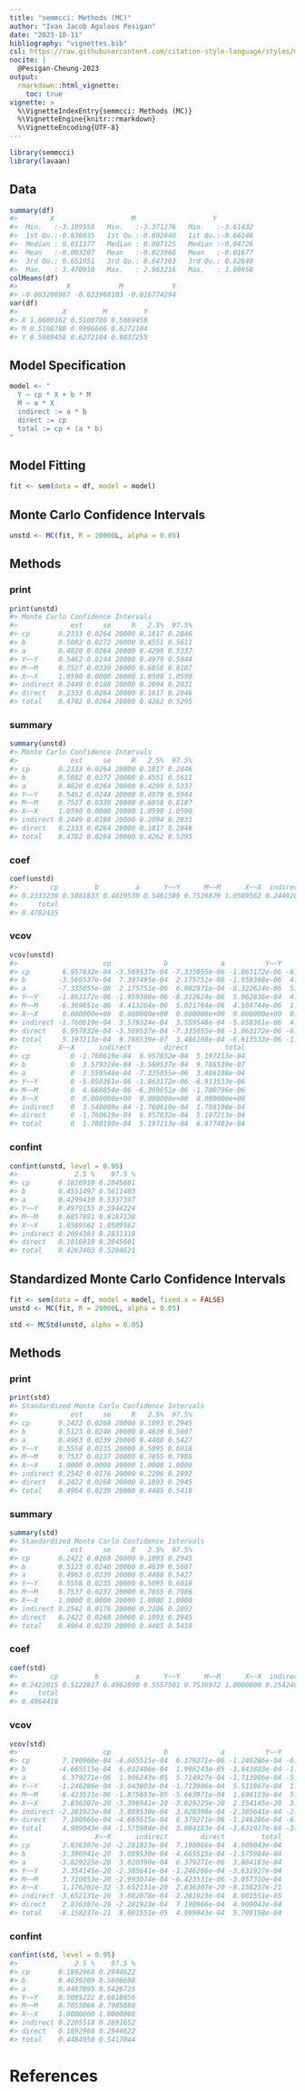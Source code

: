 ```yaml
---
title: "semmcci: Methods (MC)"
author: "Ivan Jacob Agaloos Pesigan"
date: "2023-10-11"
bibliography: "vignettes.bib"
csl: https://raw.githubusercontent.com/citation-style-language/styles/master/apa.csl
nocite: |
  @Pesigan-Cheung-2023
output:
  rmarkdown::html_vignette:
    toc: true
vignette: >
  %\VignetteIndexEntry{semmcci: Methods (MC)}
  %\VignetteEngine{knitr::rmarkdown}
  %\VignetteEncoding{UTF-8}
---
```


<!-- vignettes/methods-mc.Rmd is generated from .setup/vignettes/methods-mc.Rmd.orig. Please edit that file -->






```r
library(semmcci)
library(lavaan)
```

## Data




```r
summary(df)
#>        X                   M                   Y           
#>  Min.   :-3.199558   Min.   :-3.371276   Min.   :-3.61432  
#>  1st Qu.:-0.636035   1st Qu.:-0.692640   1st Qu.:-0.66146  
#>  Median : 0.011377   Median : 0.007125   Median :-0.04726  
#>  Mean   :-0.003207   Mean   :-0.023968   Mean   :-0.01677  
#>  3rd Qu.: 0.651951   3rd Qu.: 0.647363   3rd Qu.: 0.62640  
#>  Max.   : 3.470910   Max.   : 2.963216   Max.   : 3.09950
colMeans(df)
#>            X            M            Y 
#> -0.003206987 -0.023968103 -0.016774294
var(df)
#>           X         M         Y
#> X 1.0600162 0.5108780 0.5069458
#> M 0.5108780 0.9996606 0.6272104
#> Y 0.5069458 0.6272104 0.9837255
```

## Model Specification


```r
model <- "
  Y ~ cp * X + b * M
  M ~ a * X
  indirect := a * b
  direct := cp
  total := cp + (a * b)
"
```

## Model Fitting


```r
fit <- sem(data = df, model = model)
```

## Monte Carlo Confidence Intervals


```r
unstd <- MC(fit, R = 20000L, alpha = 0.05)
```

## Methods

### print


```r
print(unstd)
#> Monte Carlo Confidence Intervals
#>             est     se     R   2.5%  97.5%
#> cp       0.2333 0.0264 20000 0.1817 0.2846
#> b        0.5082 0.0272 20000 0.4551 0.5611
#> a        0.4820 0.0264 20000 0.4299 0.5337
#> Y~~Y     0.5462 0.0244 20000 0.4979 0.5944
#> M~~M     0.7527 0.0339 20000 0.6858 0.8187
#> X~~X     1.0590 0.0000 20000 1.0590 1.0590
#> indirect 0.2449 0.0188 20000 0.2094 0.2831
#> direct   0.2333 0.0264 20000 0.1817 0.2846
#> total    0.4782 0.0264 20000 0.4262 0.5295
```

### summary


```r
summary(unstd)
#> Monte Carlo Confidence Intervals
#>             est     se     R   2.5%  97.5%
#> cp       0.2333 0.0264 20000 0.1817 0.2846
#> b        0.5082 0.0272 20000 0.4551 0.5611
#> a        0.4820 0.0264 20000 0.4299 0.5337
#> Y~~Y     0.5462 0.0244 20000 0.4979 0.5944
#> M~~M     0.7527 0.0339 20000 0.6858 0.8187
#> X~~X     1.0590 0.0000 20000 1.0590 1.0590
#> indirect 0.2449 0.0188 20000 0.2094 0.2831
#> direct   0.2333 0.0264 20000 0.1817 0.2846
#> total    0.4782 0.0264 20000 0.4262 0.5295
```

### coef


```r
coef(unstd)
#>        cp         b         a      Y~~Y      M~~M      X~~X  indirect    direct 
#> 0.2333230 0.5081833 0.4819530 0.5461589 0.7526879 1.0589562 0.2449205 0.2333230 
#>     total 
#> 0.4782435
```

### vcov


```r
vcov(unstd)
#>                     cp             b             a          Y~~Y          M~~M
#> cp        6.957832e-04 -3.569537e-04 -7.335055e-06 -1.863172e-06 -6.369651e-06
#> b        -3.569537e-04  7.397495e-04  2.175751e-06 -1.959388e-06  4.413204e-06
#> a        -7.335055e-06  2.175751e-06  6.982971e-04 -8.322624e-06  5.021764e-06
#> Y~~Y     -1.863172e-06 -1.959388e-06 -8.322624e-06  5.962836e-04  4.504744e-06
#> M~~M     -6.369651e-06  4.413204e-06  5.021764e-06  4.504744e-06  1.148370e-03
#> X~~X      0.000000e+00  0.000000e+00  0.000000e+00  0.000000e+00  0.000000e+00
#> indirect -1.760619e-04  3.579324e-04  3.559548e-04 -5.050361e-06  4.668854e-06
#> direct    6.957832e-04 -3.569537e-04 -7.335055e-06 -1.863172e-06 -6.369651e-06
#> total     5.197213e-04  9.786539e-07  3.486198e-04 -6.913533e-06 -1.700796e-06
#>          X~~X      indirect        direct         total
#> cp          0 -1.760619e-04  6.957832e-04  5.197213e-04
#> b           0  3.579324e-04 -3.569537e-04  9.786539e-07
#> a           0  3.559548e-04 -7.335055e-06  3.486198e-04
#> Y~~Y        0 -5.050361e-06 -1.863172e-06 -6.913533e-06
#> M~~M        0  4.668854e-06 -6.369651e-06 -1.700796e-06
#> X~~X        0  0.000000e+00  0.000000e+00  0.000000e+00
#> indirect    0  3.540809e-04 -1.760619e-04  1.780190e-04
#> direct      0 -1.760619e-04  6.957832e-04  5.197213e-04
#> total       0  1.780190e-04  5.197213e-04  6.977403e-04
```

### confint


```r
confint(unstd, level = 0.95)
#>              2.5 %    97.5 %
#> cp       0.1816910 0.2845601
#> b        0.4551497 0.5611403
#> a        0.4299410 0.5337397
#> Y~~Y     0.4979155 0.5944224
#> M~~M     0.6857891 0.8187138
#> X~~X     1.0589562 1.0589562
#> indirect 0.2094303 0.2831318
#> direct   0.1816910 0.2845601
#> total    0.4262403 0.5294621
```

## Standardized Monte Carlo Confidence Intervals


```r
fit <- sem(data = df, model = model, fixed.x = FALSE)
unstd <- MC(fit, R = 20000L, alpha = 0.05)
```


```r
std <- MCStd(unstd, alpha = 0.05)
```

## Methods

### print


```r
print(std)
#> Standardized Monte Carlo Confidence Intervals
#>             est     se     R   2.5%  97.5%
#> cp       0.2422 0.0268 20000 0.1893 0.2945
#> b        0.5123 0.0246 20000 0.4639 0.5607
#> a        0.4963 0.0239 20000 0.4488 0.5427
#> Y~~Y     0.5558 0.0235 20000 0.5095 0.6018
#> M~~M     0.7537 0.0237 20000 0.7055 0.7986
#> X~~X     1.0000 0.0000 20000 1.0000 1.0000
#> indirect 0.2542 0.0176 20000 0.2206 0.2892
#> direct   0.2422 0.0268 20000 0.1893 0.2945
#> total    0.4964 0.0239 20000 0.4485 0.5418
```

### summary


```r
summary(std)
#> Standardized Monte Carlo Confidence Intervals
#>             est     se     R   2.5%  97.5%
#> cp       0.2422 0.0268 20000 0.1893 0.2945
#> b        0.5123 0.0246 20000 0.4639 0.5607
#> a        0.4963 0.0239 20000 0.4488 0.5427
#> Y~~Y     0.5558 0.0235 20000 0.5095 0.6018
#> M~~M     0.7537 0.0237 20000 0.7055 0.7986
#> X~~X     1.0000 0.0000 20000 1.0000 1.0000
#> indirect 0.2542 0.0176 20000 0.2206 0.2892
#> direct   0.2422 0.0268 20000 0.1893 0.2945
#> total    0.4964 0.0239 20000 0.4485 0.5418
```

### coef


```r
coef(std)
#>        cp         b         a      Y~~Y      M~~M      X~~X  indirect    direct 
#> 0.2422015 0.5122827 0.4962890 0.5557501 0.7536972 1.0000000 0.2542403 0.2422015 
#>     total 
#> 0.4964418
```

### vcov


```r
vcov(std)
#>                     cp             b             a          Y~~Y          M~~M
#> cp        7.190966e-04 -4.665515e-04  6.379271e-06 -1.246286e-04 -6.423531e-06
#> b        -4.665515e-04  6.032406e-04  1.906243e-05 -3.043803e-04 -1.875693e-05
#> a         6.379271e-06  1.906243e-05  5.714927e-04 -1.713986e-04 -5.663971e-04
#> Y~~Y     -1.246286e-04 -3.043803e-04 -1.713986e-04  5.511867e-04  1.698123e-04
#> M~~M     -6.423531e-06 -1.875693e-05 -5.663971e-04  1.698123e-04  5.620164e-04
#> X~~X      2.836307e-20 -3.396941e-20 -3.829225e-20  2.354145e-20  3.710053e-20
#> indirect -2.281923e-04  3.089530e-04  3.020390e-04 -2.385641e-04 -2.993074e-04
#> direct    7.190966e-04 -4.665515e-04  6.379271e-06 -1.246286e-04 -6.423531e-06
#> total     4.909043e-04 -1.575984e-04  3.084183e-04 -3.631927e-04 -3.057310e-04
#>                   X~~X      indirect        direct         total
#> cp        2.836307e-20 -2.281923e-04  7.190966e-04  4.909043e-04
#> b        -3.396941e-20  3.089530e-04 -4.665515e-04 -1.575984e-04
#> a        -3.829225e-20  3.020390e-04  6.379271e-06  3.084183e-04
#> Y~~Y      2.354145e-20 -2.385641e-04 -1.246286e-04 -3.631927e-04
#> M~~M      3.710053e-20 -2.993074e-04 -6.423531e-06 -3.057310e-04
#> X~~X      1.176201e-32 -3.652131e-20  2.836307e-20 -8.158237e-21
#> indirect -3.652131e-20  3.082078e-04 -2.281923e-04  8.001551e-05
#> direct    2.836307e-20 -2.281923e-04  7.190966e-04  4.909043e-04
#> total    -8.158237e-21  8.001551e-05  4.909043e-04  5.709198e-04
```

### confint


```r
confint(std, level = 0.95)
#>              2.5 %    97.5 %
#> cp       0.1892968 0.2944622
#> b        0.4639209 0.5606698
#> a        0.4487895 0.5426725
#> Y~~Y     0.5095222 0.6018056
#> M~~M     0.7055066 0.7985880
#> X~~X     1.0000000 1.0000000
#> indirect 0.2205518 0.2891652
#> direct   0.1892968 0.2944622
#> total    0.4484950 0.5417844
```

# References
